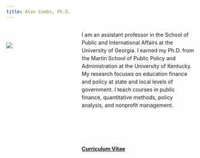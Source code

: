 ```yaml
---
title: Alex Combs, Ph.D.
---
```

<style>
.column-left{
  float: left;
  width: 33%;
  text-align: left;
}
.column-right{
  float: right;
  width: 60%;
  text-align: left;
  line-height: 1.5
}
</style>

<div class="column-left">

<br>

![](static-files/Combs.jpg)
</div>


<div class="column-right">

I am an assistant professor in the School of Public and International Affairs at the University of Georgia. I earned my Ph.D. from the Martin School of Public Policy and Administration at the University of Kentucky. My research focuses on education finance and policy at state and local levels of government. I teach courses in public finance, quantitative methods, policy analysis, and nonprofit management.

<br><br><br>

#### [Curriculum Vitae](CV_Combs.pdf)
</div>
